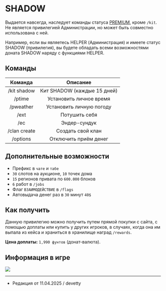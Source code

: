# SHADOW

Выдается навсегда, наследует команды статуса [PREMIUM](https://www.etty.su/docs/wiki/donate/premium), кроме ```/kit```. Не является привилегией Администрации, но может быть совместно использована с ней.

Например, если вы являетесь HELPER (Администрация) и имеете статус SHADOW (привилегия), вы будете обладать всеми возможностями доната SHADOW наряду с функциями HELPER.

## Команды

| Команда | Описание |
| :---------: | :---------: |
| /kit shadow | Кит SHADOW (каждые 15 дней) |
| /ptime | Установить личное время |
| /pweather | Установить личную погоду |
| /ext | Потушить себя |
| /ec | Эндер-сундук |
| /clan create | Создать свой клан |
| /options | Отключить приём денег |

## Дополнительные возможности

- Префикс в ```чате``` и ```табе```
- ```30``` слотов на аукционе, ```10``` точек дома
- ```15``` регионов привата по ```600.000``` блоков
- ```6``` работ в ```/jobs```
- Флаг ```ВЗАИМОДЕЙСТВИЕ``` в ```/flags```
- Автовыдача денег раз в ```30``` минут ```40$```

## Как получить

Данную привилегию можно получить путем прямой покупки с сайта, с помощью доплаты или купить у других игроков, в случаях, когда она им выпала из кейса и храниться в хранилище наград ```/rewards```.

**Цена доплаты:** ```1,990 фунтов``` (донат-валюта).

## Информация в игре

<img src="https://api.etty.su/wiki/survival/donate/shadow.png"/>

--------

- Редакция от 11.04.2025 / devetty